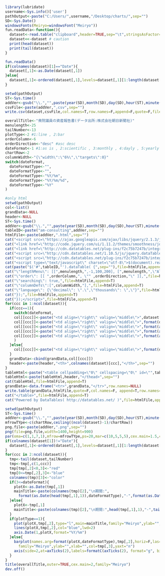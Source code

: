 ```r
library(lubridate)
username<-Sys.info()['user']
pathOutput<-paste("C:/Users/",username,"/Desktop/charts/",sep="")
SD<-Sys.Date()
windowsFonts(Meiryo=windowsFont("Meiryo"))
fun.readData<-function(){
  dataset<-read.table("clipboard",header=TRUE,sep="\t",stringsAsFactor=F,na.strings=c("-"))
  dataset<<-dataset # caution
  print(head(dataset))
  print(tail(dataset))
}
```

```r
fun.readData()
if(colnames(dataset)[1]=="Date"){
  dataset[,1]<-as.Date(dataset[,1])
}else{
  dataset[,1]<-ordered(dataset[,1],levels=dataset[,1][1:length(dataset[,1])]) #1列目が日付でない場合、強制的にオーダー化する
}
```

```r
setwd(pathOutput)
ST<-Sys.time()  
addVer<-gsub("\\.","",paste(year(SD),month(SD),day(SD),hour(ST),minute(ST),second(ST),sep=""))
csvFile<-paste(addVer,".csv",sep="")    
write.csv(dataset,csvFile,col.names=T,row.names=F,append=F,quote=F,fileEncoding="UTF-8")
```

```r
overallTitle<-"衆院議員の資産報告書(データ出所:株式会社朝日新聞社)"
menulength<-25
tailNumber<-13
plotType<-2 #1:line , 2:bar
orderColumn<-6
orderDirection<-"desc" #asc desc
dateFormat<-1 #1:as is , 2:scientific , 3:monthly , 4:dayly , 5:yearly
chartRow<-2
columnWidth<-"{\"width\":\"6%\",\"targets\":0}"
switch(dateFormat,
  dateFormatType<-"",
  dateFormatType<-"",
  dateFormatType<-"%Y/%m",
  dateFormatType<-"%Y/%m/%d",
  dateFormatType<-"%Y"
)  
```

```r
#only html
setwd(pathOutput)
col<-list()
grandData<-NULL
header<-NULL
ST<-Sys.time()  
addVer<-gsub("\\.","",paste(year(SD),month(SD),day(SD),hour(ST),minute(ST),second(ST),sep=""))
tableID<-paste("am-consulting",addVer,sep="")
htmlFile<-paste(addVer,".html",sep="")
cat("<script src=\"https://ajax.googleapis.com/ajax/libs/jquery/2.1.3/jquery.min.js\"></script>",file=htmlFile,append=F)
cat("<link href=\"http://code.jquery.com/ui/1.11.2/themes/smoothness/jquery-ui.css\" rel=\"stylesheet\">",file=htmlFile,append=T)
cat("<link href=\"http://cdn.datatables.net/plug-ins/f2c75b7247b/integration/jqueryui/dataTables.jqueryui.css\" rel=\"stylesheet\">",file=htmlFile,append=T) 
cat("<script src=\"http://cdn.datatables.net/1.10.5/js/jquery.dataTables.min.js\"></script>",file=htmlFile,append=T) 
cat("<script src=\"http://cdn.datatables.net/plug-ins/f2c75b7247b/integration/jqueryui/dataTables.jqueryui.js\"></script>",file=htmlFile,append=T)  
cat("<script type=\"text/javascript\" charset=\"utf-8\">$(document).ready( function(){",file=htmlFile,append=T)
cat(paste("$('#",tableID,"').dataTable( {",sep=""),file=htmlFile,append=T)
cat("\"lengthMenu\": [[",menulength,",-1,100,200], [",menulength,",\"All\",100,200]],",file=htmlFile,append=T)
cat("\"order\": [[ ",orderColumn,", \"" ,orderDirection,"\" ]],",file=htmlFile,append=T)
cat("\"searching\": true,",file=htmlFile,append=T)
cat("\"columnDefs\":[",columnWidth,"],",file=htmlFile,append=T)
cat("\"language\": {\"decimal\": \".\",\"thousands\": \",\"}",file=htmlFile,append=T)
cat("});",file=htmlFile,append=T)
cat("});</script>",file=htmlFile,append=T)
for(ccc in 1:ncol(dataset)){
  if(ccc==1){
    switch(dateFormat,
    col[[ccc]]<-paste("<td align=\"right\" valign=\"middle\">",dataset[,ccc],"</td>",sep=""),
    col[[ccc]]<-paste("<td align=\"right\" valign=\"middle\">",format(dataset[,ccc],big.mark=",",scientific=F),"</td>",sep=""),
    col[[ccc]]<-paste("<td align=\"right\" valign=\"middle\">",format(as.Date(dataset[,ccc]),dateFormatType),"</td>",sep=""),
    col[[ccc]]<-paste("<td align=\"right\" valign=\"middle\">",format(as.Date(dataset[,ccc]),dateFormatType),"</td>",sep=""),
    col[[ccc]]<-paste("<td align=\"right\" valign=\"middle\">",format(as.Date(dataset[,ccc]),dateFormatType),"</td>",sep="")
    )
  }else{  
    col[[ccc]]<-paste("<td align=\"right\" valign=\"middle\">",format(dataset[,ccc],big.mark=",",scientific=F),"</td>",sep="")
  }  
  grandData<-cbind(grandData,col[[ccc]])
  header<-paste(header,"<th>",colnames(dataset)[ccc],"</th>",sep="")  
}
tableHtml<-paste("<table cellpadding=\"0\" cellspacing=\"0\" id=\"",tableID,"\" width=\"100%\" class=\"display\"><thead>",sep="")
tableHtml<-paste(tableHtml,header,"</thead>",sep="")
cat(tableHtml,file=htmlFile,append=T)
grandData<-data.frame("<tr>",grandData,"</tr>",row.names=NULL)
write.table(grandData,htmlFile,quote=F,col.names=F, append=T,row.names=F)
cat("</table>",file=htmlFile,append=T)
cat("Powered by DataTables( http://datatables.net/ )",file=htmlFile,append=T)
```

```r
setwd(pathOutput)
ST<-Sys.time()  
addVer<-gsub("\\.","",paste(year(SD),month(SD),day(SD),hour(ST),minute(ST),second(ST),sep=""))
mfrowTYpe<-c(chartRow,ceiling((ncol(dataset)-1)/chartRow))
png.file<-paste(addVer,".png",sep="")
png(file=png.file,width=1400,height=900)
par(oma=c(1,1,7,1),mfrow=mfrowTYpe,ps=20,mar=c(10,5,5,5),cex.main=1.5,cex.lab=1.5,cex.axis=1.5)
if(colnames(dataset[1])!="Date"){
  dataset[,1]<-ordered(dataset[,1],levels=dataset[,1][1:length(dataset[,1])])
}
for(ccc in 2:ncol(dataset)){
  tmp<-tail(dataset,tailNumber)
  tmp<-tmp[,c(1,ccc)]
  tmp[tmp[,2]<0,3]<-"red"  
  tmp[0<=tmp[,2],3]<-"blue"  
  colnames(tmp)[3]<-"color"
  if(3<=dateFormat){
    plotX<-as.Date(tmp[,1])
    mainTitle<-paste(colnames(tmp)[2],"\n期間:",
      format(as.Date(head(tmp[,1],1)),dateFormatType),"-",format(as.Date(tail(tmp[,1],1)),dateFormatType))
  }else{
    plotX<-tmp[,1]
    mainTitle<-paste(colnames(tmp)[2],"\n期間:",head(tmp[,1],1),"-",tail(tmp[,1],1))
  }
  if(plotType==1){
    plot(plotX,tmp[,2],type="l",main=mainTitle,family="Meiryo",ylab="",xlab="",xaxt="n")
    lines(plotX,tmp[,2],col="blue",lwd=2)
    axis.Date(1,plotX,format="%Y/%m")
  }else{
    barplot(names.arg=format(plotX,dateFormatType),tmp[,2],horiz=F,las=2,main=mainTitle,
      family="Meiryo",ylab="",xlab="",col=tmp[,3],yaxt="n") 
    axis(side=2,at=axTicks(2),labels=formatC(axTicks(2), format="g", big.mark=','),las=2)
  }  
}
title(overallTitle,outer=TRUE,cex.main=2,family="Meiryo")
dev.off()
```